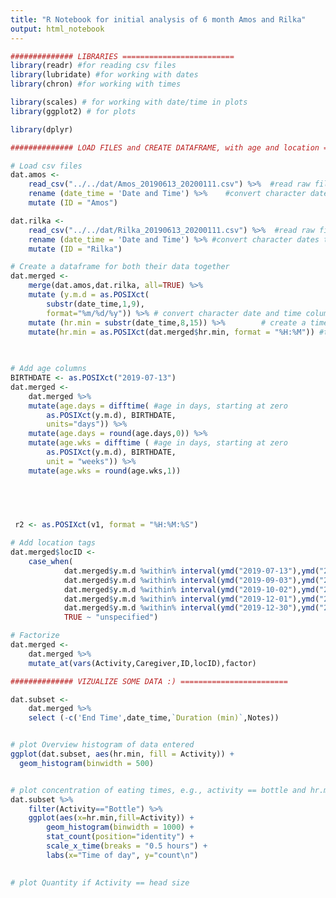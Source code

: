 ```yaml
---
title: "R Notebook for initial analysis of 6 month Amos and Rilka"
output: html_notebook
---
```

 
```r
############## LIBRARIES =========================
library(readr) #for reading csv files
library(lubridate) #for working with dates
library(chron) #for working with times

library(scales) # for working with date/time in plots
library(ggplot2) # for plots

library(dplyr)

```
 
 
```r
############## LOAD FILES and CREATE DATAFRAME, with age and location ========================

# Load csv files
dat.amos <-
    read_csv("../../dat/Amos_20190613_20200111.csv") %>%  #read raw file
    rename (date_time = 'Date and Time') %>%    #convert character dates to usable date object
    mutate (ID = "Amos")

dat.rilka <-
    read_csv("../../dat/Rilka_20190613_20200111.csv") %>%  #read raw file
    rename (date_time = 'Date and Time') %>% #convert character dates to usable date object  
    mutate (ID = "Rilka")

# Create a dataframe for both their data together
dat.merged <-
    merge(dat.amos,dat.rilka, all=TRUE) %>%
    mutate (y.m.d = as.POSIXct(
        substr(date_time,1,9), 
        format="%m/%d/%y")) %>% # convert character date and time columns
    mutate (hr.min = substr(date_time,8,15)) %>%        # create a time column 
    mutate(hr.min = as.POSIXct(dat.merged$hr.min, format = "%H:%M")) #this inserts a placeholder 'date' that can be ignored

 
 
# Add age columns 
BIRTHDATE <- as.POSIXct("2019-07-13")
dat.merged <-
    dat.merged %>%
    mutate(age.days = difftime( #age in days, starting at zero 
        as.POSIXct(y.m.d), BIRTHDATE, 
        units="days")) %>%
    mutate(age.days = round(age.days,0)) %>%  
    mutate(age.wks = difftime ( #age in days, starting at zero
        as.POSIXct(y.m.d), BIRTHDATE,
        unit = "weeks")) %>%
    mutate(age.wks = round(age.wks,1))


 

    
 r2 <- as.POSIXct(v1, format = "%H:%M:%S")

# Add location tags
dat.merged$locID <-
    case_when(
            dat.merged$y.m.d %within% interval(ymd("2019-07-13"),ymd("2019-09-02")) ~ "Toronto",
            dat.merged$y.m.d %within% interval(ymd("2019-09-03"),ymd("2019-10-01")) ~ "Caribou River",
            dat.merged$y.m.d %within% interval(ymd("2019-10-02"),ymd("2019-11-30")) ~ "Paris",
            dat.merged$y.m.d %within% interval(ymd("2019-12-01"),ymd("2019-12-29")) ~ "Villemus",
            dat.merged$y.m.d %within% interval(ymd("2019-12-30"),ymd("2020-01-20")) ~ "Nice",
            TRUE ~ "unspecified") 

# Factorize
dat.merged <-
    dat.merged %>%
    mutate_at(vars(Activity,Caregiver,ID,locID),factor)


```
 
```r
############## VIZUALIZE SOME DATA :) ========================

dat.subset <-
    dat.merged %>%
    select (-c('End Time',date_time,`Duration (min)`,Notes)) 


# plot Overview histogram of data entered
ggplot(dat.subset, aes(hr.min, fill = Activity)) +
  geom_histogram(binwidth = 500)


# plot concentration of eating times, e.g., activity == bottle and hr.min
dat.subset %>%
    filter(Activity=="Bottle") %>%
    ggplot(aes(x=hr.min,fill=Activity)) +
        geom_histogram(binwidth = 1000) +
        stat_count(position="identity") +
        scale_x_time(breaks = "0.5 hours") +
        labs(x="Time of day", y="count\n")  
 

# plot Quantity if Activity == head size


```
 
 